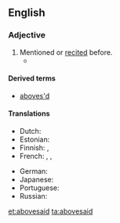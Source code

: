 ==English==

===Adjective===
{{en-adj|-}}

# Mentioned or [[recited]] before.
#* {{quote-book
|author = [[w:William Stukeley|William Stukeley]]
|title = [[s:Of the Gout|Of the Gout]]
|year = 1734
|page = 14
|publisher = J. Roberts
|passage =...which being disagreeable to the animal œconomy, is thrust out by nature, into the glands that separate the oyl '''abovesaid'''.
}}

====Derived terms====
* [[aboves'd]]

====Translations====
{{trans-top|mentioned before}}
* Dutch: {{t-|nl|bovenvermeld}}
* Estonian: {{t-|et|eelmainitud}}
* Finnish: {{t-|fi|edellä mainittu}}, {{t-|fi|yllä mainittu}}
* French: {{t+|fr|susmentionné}}, {{t+|fr|susdit}}, {{t+|fr|susnommé}}
{{trans-mid}}
* German: {{t-|de|oben erwähnt}}
* Japanese: {{t+|ja|上述|alt=上述の|tr=jōjutsu no}}
* Portuguese: {{t+|pt|sobredito|m}}
* Russian: {{t+|ru|вышеуказанный|sc=Cyrl|tr=vyšeukázannyj}}
{{trans-bottom}}

[[et:abovesaid]]
[[ta:abovesaid]]